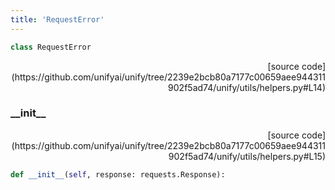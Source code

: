 ```yaml
---
title: 'RequestError'
---
```


```python
class RequestError
```

<p align="right">[source code](https://github.com/unifyai/unify/tree/2239e2bcb80a7177c00659aee944311902f5ad74/unify/utils/helpers.py#L14)</p>



### \_\_init\_\_

<p align="right">[source code](https://github.com/unifyai/unify/tree/2239e2bcb80a7177c00659aee944311902f5ad74/unify/utils/helpers.py#L15)</p>

```python
def __init__(self, response: requests.Response):
```

